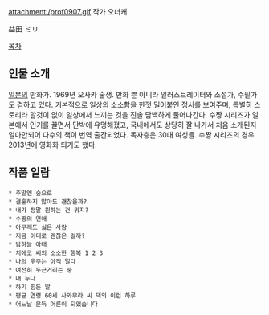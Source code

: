 attachment:/prof0907.gif
작가 오너캐

益田 ミリ

[[목차]]

== 인물 소개 ==
[[일본]]의 만화가. 1969년 오사카 출생. 만화 뿐 아니라 일러스트레이터와 소설가, 수필가도 겸하고 있다. 기본적으로 일상의 소소함을 한껏 밀어붙인 정서를 보여주며, 특별히 스토리라 할것이 없이 일상에서 느끼는 것을 진솔 담백하게 풀어나간다. 수짱 시리즈가 일본에서 인기를 끌면서 단박에 유명해졌고, 국내에서도 상당히 잘 나가서 처음 소개된지 얼마안되어 다수의 책이 번역 출간되었다. 독자층은 30대 여성들. 수짱 시리즈의 경우 2013년에 영화화 되기도 했다.

== 작품 일람 ==
 * 주말엔 숲으로
 * 결혼하지 않아도 괜찮을까?
 * 내가 정말 원하는 건 뭐지?
 * 수짱의 연애
 * 아무래도 싫은 사람
 * 지금 이대로 괜찮은 걸까?
 * 밤하늘 아래
 * 치에코 씨의 소소한 행복 1 2 3
 * 나의 우주는 아직 멀다 
 * 여전히 두근거리는 중 
 * 내 누나
 * 하기 힘든 말
 * 평균 연령 60세 사와무라 씨 댁의 이런 하루
 * 어느날 문득 어른이 되었습니다

